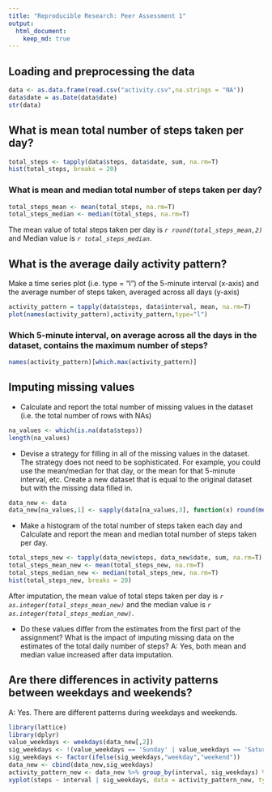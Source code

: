 ```yaml
---
title: "Reproducible Research: Peer Assessment 1"
output: 
  html_document:
    keep_md: true
---
```



## Loading and preprocessing the data

```r
data <- as.data.frame(read.csv("activity.csv",na.strings = "NA"))
data$date = as.Date(data$date)
str(data)
```

## What is mean total number of steps taken per day?

```r
total_steps <- tapply(data$steps, data$date, sum, na.rm=T)
hist(total_steps, breaks = 20)
```

### What is mean and median total number of steps taken per day?
```r
total_steps_mean <- mean(total_steps, na.rm=T)
total_steps_median <- median(total_steps, na.rm=T)
```

The mean value of total steps taken per day is *`r round(total_steps_mean,2)`* and Median value is *`r total_steps_median`*.


## What is the average daily activity pattern?

Make a time series plot (i.e. type = "l") of the 5-minute interval (x-axis) and the average number of steps taken, 
averaged across all days (y-axis) 
```r
activity_pattern = tapply(data$steps, data$interval, mean, na.rm=T)
plot(names(activity_pattern),activity_pattern,type="l")
```
  
### Which 5-minute interval, on average across all the days in the dataset, contains the maximum number of steps?  
```r
names(activity_pattern)[which.max(activity_pattern)]
```  

## Imputing missing values

 * Calculate and report the total number of missing values in the dataset (i.e. the total number of rows with NAs)  
```r
na_values <- which(is.na(data$steps))
length(na_values)
```
* Devise a strategy for filling in all of the missing values in the dataset. The strategy does not need to be sophisticated. For example, you could use the mean/median for that day, or the mean for that 5-minute interval, etc.
 Create a new dataset that is equal to the original dataset but with the missing data filled in.
```r
data_new <- data
data_new[na_values,1] <- sapply(data[na_values,3], function(x) round(mean(data[data$interval==x,1],na.rm=T),0))
```
 * Make a histogram of the total number of steps taken each day and Calculate and report the mean and median total number of steps taken per day. 
 
``` r
total_steps_new <- tapply(data_new$steps, data_new$date, sum, na.rm=T)
total_steps_mean_new <- mean(total_steps_new, na.rm=T)
total_steps_median_new <- median(total_steps_new, na.rm=T)
hist(total_steps_new, breaks = 20)
```
  
After imputation, the mean value of total steps taken per day is *`r as.integer(total_steps_mean_new)`* and the median value is *`r as.integer(total_steps_median_new)`*.

 * Do these values differ from the estimates from the first part of the assignment? What is the impact of imputing missing data on the estimates of the total daily number of steps?
 A: Yes, both mean and median value increased after data imputation.

## Are there differences in activity patterns between weekdays and weekends?  
 A: Yes. There are different patterns during weekdays and weekends.

```r
library(lattice)
library(dplyr)
value_weekdays <- weekdays(data_new[,2])
sig_weekdays <- !(value_weekdays == 'Sunday' | value_weekdays == 'Saturday')
sig_weekdays <- factor(ifelse(sig_weekdays,"weekday","weekend"))
data_new <- cbind(data_new,sig_weekdays)
activity_pattern_new <- data_new %>% group_by(interval, sig_weekdays) %>% summarize(steps=mean(steps, na.rm=T))
xyplot(steps ~ interval | sig_weekdays, data = activity_pattern_new, type="l", xlab = 'Interval', ylab = 'Number of steps', layout = c(1,2))
```
